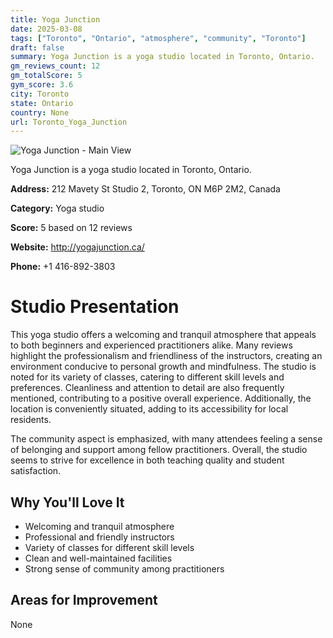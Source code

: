 ```yaml
---
title: Yoga Junction
date: 2025-03-08
tags: ["Toronto", "Ontario", "atmosphere", "community", "Toronto"]  
draft: false
summary: Yoga Junction is a yoga studio located in Toronto, Ontario.
gm_reviews_count: 12
gm_totalScore: 5
gym_score: 3.6
city: Toronto
state: Ontario
country: None
url: Toronto_Yoga_Junction
---
```


<div className="aspect-[16/9] relative my-8">
  <img 
    src="https://streetviewpixels-pa.googleapis.com/v1/thumbnail?panoid=6SA1zwJP0wclH0vVvZCcoA&cb_client=search.gws-prod.gps&w=408&h=240&yaw=246.84966&pitch=0&thumbfov=100"
    alt="Yoga Junction - Main View"
    className="object-cover absolute inset-0 w-full h-full rounded-lg"
  />
</div>

Yoga Junction is a yoga studio located in Toronto, Ontario.

**Address:** 212 Mavety St Studio 2, Toronto, ON M6P 2M2, Canada

**Category:** Yoga studio

**Score:** 5 based on 12 reviews

**Website:** http://yogajunction.ca/

**Phone:** +1 416-892-3803

# Studio Presentation

This yoga studio offers a welcoming and tranquil atmosphere that appeals to both beginners and experienced practitioners alike. Many reviews highlight the professionalism and friendliness of the instructors, creating an environment conducive to personal growth and mindfulness. The studio is noted for its variety of classes, catering to different skill levels and preferences. Cleanliness and attention to detail are also frequently mentioned, contributing to a positive overall experience. Additionally, the location is conveniently situated, adding to its accessibility for local residents.

The community aspect is emphasized, with many attendees feeling a sense of belonging and support among fellow practitioners. Overall, the studio seems to strive for excellence in both teaching quality and student satisfaction.

## Why You'll Love It

- Welcoming and tranquil atmosphere
- Professional and friendly instructors
- Variety of classes for different skill levels
- Clean and well-maintained facilities
- Strong sense of community among practitioners

## Areas for Improvement

None

<div className="grid grid-cols-1 xl:grid-cols-2 gap-4 my-8">

</div>